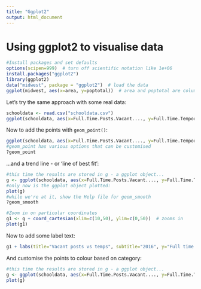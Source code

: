 ```yaml
---
title: "Ggplot2"
output: html_document
---
```


# Using ggplot2 to visualise data

```r
#Install packages and set defaults
options(scipen=999)  # turn off scientific notation like 1e+06
install.packages("ggplot2")
library(ggplot2)
data("midwest", package = "ggplot2")  # load the data
ggplot(midwest, aes(x=area, y=poptotal))  # area and poptotal are columns in 'midwest'
```

Let's try the same approach with some real data:

```r
schooldata <- read.csv("schooldata.csv")
ggplot(schooldata, aes(x=Full.Time.Posts.Vacant...., y=Full.Time.Temporarily.Filled.Posts....))
```

Now to add the points with `geom_point()`:

```r
ggplot(schooldata, aes(x=Full.Time.Posts.Vacant...., y=Full.Time.Temporarily.Filled.Posts....)) + geom_point(col="orange", size=0.5) 
#geom_point has various options that can be customised
?geom_point
```

...and a trend line - or 'line of best fit':

```r
#this time the results are stored in g - a ggplot object...
g <- ggplot(schooldata, aes(x=Full.Time.Posts.Vacant...., y=Full.Time.Temporarily.Filled.Posts....)) + geom_point() + geom_smooth(method="lm", col="yellow")
#only now is the ggplot object plotted:
plot(g)
#while we're at it, show the Help file for geom_smooth
?geom_smooth
```

```r
#Zoom in on particular coordinates
g1 <- g + coord_cartesian(xlim=c(10,50), ylim=c(0,50))  # zooms in
plot(g1)
```

Now to add some label text:

```r
g1 + labs(title="Vacant posts vs temps", subtitle="2016", y="Full time temporarily filled posts", x="Full-Time Posts Vacant (%)", caption="2016 school vacancies")
```

And customise the points to colour based on category:

```r
#this time the results are stored in g - a ggplot object...
g <- ggplot(schooldata, aes(x=Full.Time.Posts.Vacant...., y=Full.Time.Temporarily.Filled.Posts....)) + geom_point(aes(col=type)) + geom_smooth(method="lm", col="yellow") + labs(title="Vacant posts vs temps", subtitle="2016", y="Full time temporarily filled posts", x="Full-Time Posts Vacant (%)", caption="2016 school vacancies")
plot(g)
```
